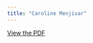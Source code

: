 ```yaml
---
title: "Caroline Menjivar"
---
```


[View the PDF](../files/pdfs/role_profiles/district_20profile.pdf)